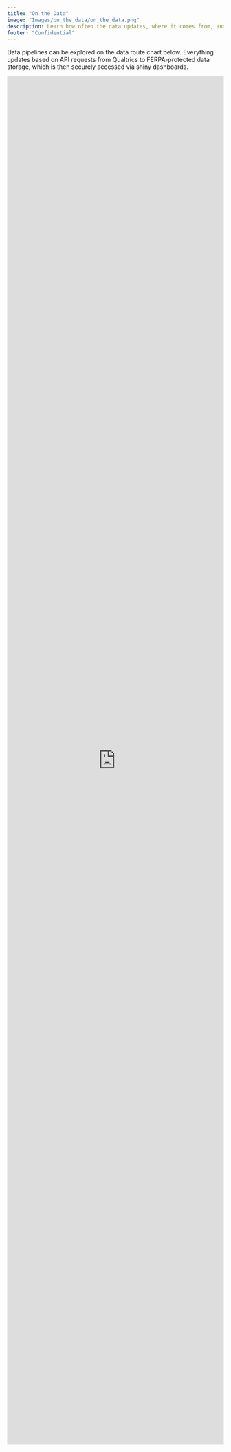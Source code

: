 ```yaml
---
title: "On the Data"
image: "Images/on_the_data/on_the_data.png"
description: Learn how often the data updates, where it comes from, and how items like student work, course assessments, or mindsets are scored.
footer: "Confidential"
---
```


Data pipelines can be explored on the data route chart below. Everything updates based on API requests from Qualtrics to FERPA-protected data storage, which is then securely accessed via shiny dashboards.

<iframe frameborder="0" style="width:100%;height:3180px;" src="https://viewer.diagrams.net/?tags=%7B%7D&lightbox=1&highlight=0000ff&edit=_blank&layers=1&nav=1#G1xk-YR3Hpq8xURlrlfkmBXsRVW-sdTC7M"></iframe>
